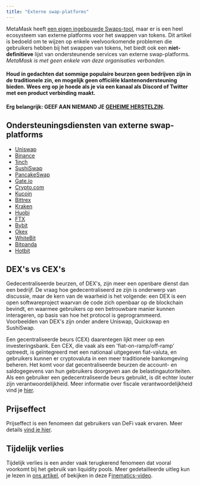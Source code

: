 ```yaml
---
title: "Externe swap-platforms"
---
```


MetaMask heeft [een eigen ingebouwde Swaps-tool](/token-swaps/user-guide-swaps), maar er is een heel ecosysteem van externe platforms voor het swappen van tokens. Dit artikel is bedoeld om te wijzen op enkele veelvoorkomende problemen die gebruikers hebben bij het swappen van tokens, het biedt ook een **niet-definitieve** lijst van ondersteunende services van externe swap-platforms. _MetaMask is met geen enkele van deze organisaties verbonden._

#### Houd in gedachten dat sommige populaire beurzen geen bedrijven zijn in de traditionele zin, en mogelijk geen officiële klantenondersteuning bieden. **Wees erg op je hoede** als je via een kanaal als Discord of Twitter met een product verbinding maakt.

#### **Erg belangrijk: GEEF AAN NIEMAND JE [GEHEIME HERSTELZIN](/privacy-and-security/what-is-a-secret-recovery-phrase-and-how-to-keep-your-crypto-wallet-secure).**

## Ondersteuningsdiensten van externe swap-platforms

- [Uniswap](https://help.uniswap.org/en/)
- [Binance](https://www.binance.com/en/support)
- [1inch](https://blog.1inch.io/academy/home)
- [SushiSwap](https://help.sushidocs.com/faqs/faqs)
- [PancakeSwap](https://docs.pancakeswap.finance/)
- [Gate.io](https://www.gate.io/help)
- [Crypto.com](https://help.crypto.com/en)
- [Kucoin](https://www.kucoin.com/support)
- [Bittrex](https://bittrex.zendesk.com/hc/en-us)
- [Kraken](https://support.kraken.com/hc/en-us)
- [Huobi](https://www.huobilearn.com/en-us/)
- [FTX](https://help.ftx.us/hc/en-us)
- [Bybit](https://help.bybit.com/hc/en-us/categories/360002714833)
- [Okex](https://www.okex.com/support-center.html)
- [WhiteBit](https://whitebit.com/faq)
- [Bitpanda](https://support.bitpanda.com/hc/en-us)
- [Hotbit](https://hotbit.zendesk.com/hc/en-us)

## DEX's vs CEX's

Gedecentraliseerde beurzen, of DEX's, zijn meer een openbare dienst dan een bedrijf. De vraag hoe gedecentraliseerd ze zijn is onderwerp van discussie, maar de kern van de waarheid is het volgende: een DEX is een open softwareproject waarvan de code zich openbaar op de blockchain bevindt, en waarmee gebruikers op een betrouwbare manier kunnen interageren, op basis van hoe het protocol is geprogrammeerd. Voorbeelden van DEX's zijn onder andere Uniswap, Quickswap en SushiSwap.

Een gecentraliseerde beurs (CEX) daarentegen lijkt meer op een investeringsbank. Een CEX, die vaak als een 'fiat-on-ramp/off-ramp' optreedt, is geïntegreerd met een nationaal uitgegeven fiat-valuta, en gebruikers kunnen er cryptovaluta in een meer traditionele bankomgeving beheren. Het komt voor dat gecentraliseerde beurzen de account- en saldogegevens van hun gebruikers doorgeven aan de belastingautoriteiten. Als een gebruiker een gedecentraliseerde beurs gebruikt, is dit echter louter zijn verantwoordelijkheid. Meer informatie over fiscale verantwoordelijkheid vind je [hier](/managing-my-wallet/tax-compliance-and-crypto-assets).

## Prijseffect

Prijseffect is een fenomeen dat gebruikers van DeFi vaak ervaren. Meer details [vind je hier](https://consensys.net/blog/metamask/price-impact-the-first-gotcha-of-defi-markets/).

## Tijdelijk verlies

Tijdelijk verlies is een ander vaak terugkerend fenomeen dat vooral voorkomt bij het gebruik van liquidity pools. Meer gedetailleerde uitleg kun je lezen in [ons artikel](https://consensys.net/blog/metamask/impermanent-loss-defi-markets-gotcha-number-two/), of bekijken in deze F[inematics-video](https://finematics.com/impermanent-loss-explained/).
